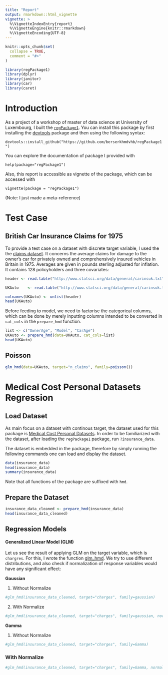```yaml
---
title: "Report"
output: rmarkdown::html_vignette
vignette: >
  %\VignetteIndexEntry{report}
  %\VignetteEngine{knitr::rmarkdown}
  %\VignetteEncoding{UTF-8}
---
```


```r
knitr::opts_chunk$set(
  collapse = TRUE,
  comment = "#>"
)
```

```r
library(regPackage1)
library(dplyr)
library(janitor)
library(car)
library(caret)
```
# Introduction
As a project of a workshop of master of data science at University of Luxembourg, I built the [`regPackage1`](https://github.com/berserkhmdvhb/regPackage1). 
You can install this package by first installing the [devtools](https://www.r-project.org/nosvn/pandoc/devtools.html) package and then using the following syntax:

`devtools::install_github("https://github.com/berserkhmdvhb/regPackage1")`

You can explore the documentation of package I provided with 

`help(package="regPackage1")`

Also, this report is accessible as vignette of the package, which can be accessed with

`vignette(package = "regPackage1")`

(Note: I just made a meta-reference)

# Test Case 

## British Car Insurance Claims for 1975
To provide a test case on a dataset with discrete target variable, I used the the [claims dataset](http://www.statsci.org/data/general/carinsuk.html). It concerns the average claims for damage to the owner's car for privately owned and comprehensively insured vehicles in Britain in 1975. Averages are given in pounds sterling adjusted for inflation. It contains 128 policyholders and three covariates: 

```r
header <- read.table("http://www.statsci.org/data/general/carinsuk.txt", nrows = 1, header = FALSE, sep ='\t', stringsAsFactors = FALSE)

UKAuto    <- read.table("http://www.statsci.org/data/general/carinsuk.txt", skip = 2, header = FALSE, sep ='\t')

colnames(UKAuto) <- unlist(header)
head(UKAuto)
```

Before feeding to model, we need to factorise the categorical columns, which can be done by merely inputting columns intended to be converted in `cat_cols` in the `prepare_hmd` function.

```r
list <- c("OwnerAge", "Model", "CarAge")
UKAuto <- prepare_hmd(data=UKAuto, cat_cols=list)
head(UKAuto)
```


## Poisson


```r
glm_hmd(data=UKAuto, target="n_claims", family=poisson())
```


# Medical Cost Personal Datasets Regression
## Load Dataset

As main focus on a dataset with continous target, the dataset used for this package is [Medical Cost Personal Datasets](https://www.kaggle.com/datasets/mirichoi0218/insurance).
In order to be familiarized with the dataset, after loading the `regPackage1` package, run `?insurance_data`.

The dataset is embedded in the package, therefore by simply running the following commands one can load and display the dataset.

```r
data(insurance_data)
head(insurance_data)
summary(insurance_data)
```
Note that all functions of the package are suffixed with `hmd`.

## Prepare the Dataset
```r
insurance_data_cleaned <- prepare_hmd(insurance_data)
head(insurance_data_cleaned)
```

## Regression Models
#### Generalized Linear Model (GLM)
Let us see the result of applying GLM on the target variable, which is `chargres`. 
For this, I wrote the function [glm_hmd](https://github.com/berserkhmdvhb/regPackage1/blob/main/R/glm_hmd.R).
We try to use different distributions, and also check if normalization of response variables would have any significant effect:

**Gaussian**


1. Without Normalize

```r
#glm_hmd(insurance_data_cleaned, target="charges", family=gaussian)
```

2. With Normalize

```r
#glm_hmd(insurance_data_cleaned, target="charges", family=gaussian, normalize=TRUE)
```

**Gamma**



1. Without Normalize
```r
#glm_hmd(insurance_data_cleaned, target="charges", family=Gamma)
```

### With Normalize
```r
#glm_hmd(insurance_data_cleaned, target="charges", family=Gamma, normalize=TRUE)
```          

